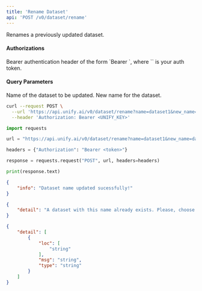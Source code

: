 ```yaml
---
title: 'Rename Dataset'
api: 'POST /v0/dataset/rename'
---
```

Renames a previously updated dataset.

#### Authorizations

<ParamField header="Authorization" type="string" required="true">
  Bearer authentication header of the form `Bearer <token>`, where `<token>` is your auth token.
</ParamField>

#### Query Parameters

<ParamField query="name" type="string" required="true">
Name of the dataset to be updated.
</ParamField>

<ParamField query="new_name" type="string" required="true">
New name for the dataset.
</ParamField>

<RequestExample>

```bash cURL
curl --request POST \
  --url 'https://api.unify.ai/v0/dataset/rename?name=dataset1&new_name=dataset2' \
  --header 'Authorization: Bearer <UNIFY_KEY>'
```

```python Python
import requests

url = "https://api.unify.ai/v0/dataset/rename?name=dataset1&new_name=dataset2"

headers = {"Authorization": "Bearer <token>"}

response = requests.request("POST", url, headers=headers)

print(response.text)
```

</RequestExample>
<ResponseExample>

```json 200
{
    "info": "Dataset name updated sucessfully!"
}
```

```json 400
{
    "detail": "A dataset with this name already exists. Please, choose a different one."
}
```

```json 422
{
    "detail": [
        {
            "loc": [
                "string"
            ],
            "msg": "string",
            "type": "string"
        }
    ]
}
```

</ResponseExample>
